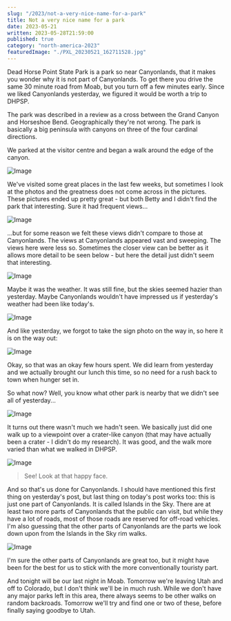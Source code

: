 ```yaml
---
slug: "/2023/not-a-very-nice-name-for-a-park"
title: Not a very nice name for a park
date: 2023-05-21
written: 2023-05-28T21:59:00
published: true
category: "north-america-2023"
featuredImage: "./PXL_20230521_162711528.jpg"
---
```


Dead Horse Point State Park is a park so near Canyonlands, that it makes you wonder why it is not part of Canyonlands.  To get there you drive the same 30 minute road from Moab, but you turn off a few minutes early.  Since we liked Canyonlands yesterday, we figured it would be worth a trip to DHPSP.

The park was described in a review as a cross between the Grand Canyon and Horseshoe Bend.  Geographically they're not wrong.  The park is basically a big peninsula with canyons on three of the four cardinal directions.

We parked at the visitor centre and began a walk around the edge of the canyon.

![Image](PXL_20230521_162711528.jpg)

We've visited some great places in the last few weeks, but sometimes I look at the photos and the greatness does not come across in the pictures.  These pictures ended up pretty great - but both Betty and I didn't find the park that interesting.  Sure it had frequent views...

![Image](PXL_20230521_171330240.jpg)

...but for some reason we felt these views didn't compare to those at Canyonlands.  The views at Canyonlands appeared vast and sweeping.  The views here were less so.  Sometimes the closer view can be better as it allows more detail to be seen below - but here the detail just didn't seem that interesting.

![Image](PXL_20230521_171813783.jpg)

Maybe it was the weather.  It was still fine, but the skies seemed hazier than yesterday.  Maybe Canyonlands wouldn't have impressed us if yesterday's weather had been like today's.

![Image](PXL_20230521_181758976.jpg)

And like yesterday, we forgot to take the sign photo on the way in, so here it is on the way out:

![Image](PXL_20230521_191541075.jpg)

Okay, so that was an okay few hours spent.  We did learn from yesterday and we actually brought our lunch this time, so no need for a rush back to town when hunger set in.

So what now?  Well, you know what other park is nearby that we didn't see all of yesterday...

![Image](PXL_20230521_202037004.jpg)

It turns out there wasn't much we hadn't seen.  We basically just did one walk up to a viewpoint over a crater-like canyon (that may have actually been a crater - I didn't do my research).  It was good, and the walk more varied than what we walked in DHPSP.

![Image](PXL_20230521_201001948.jpg)

> See!  Look at that happy face.

And so that's us done for Canyonlands.  I should have mentioned this first thing on yesterday's post, but last thing on today's post works too: this is just one part of Canyonlands.  It is called Islands in the Sky.  There are at least two more parts of Canyonlands that the public can visit, but while they have a lot of roads, most of those roads are reserved for off-road vehicles.  I'm also guessing that the other parts of Canyonlands are the parts we look down upon from the Islands in the Sky rim walks.

![Image](PXL_20230521_202411589.jpg)

I'm sure the other parts of Canyonlands are great too, but it might have been for the best for us to stick with the more conventionally touristy part.

And tonight will be our last night in Moab.  Tomorrow we're leaving Utah and off to Colorado, but I don't think we'll be in much rush.  While we don't have any major parks left in this area, there always seems to be other walks on random backroads.  Tomorrow we'll try and find one or two of these, before finally saying goodbye to Utah.